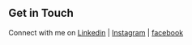   
    
      
        

## Get in Touch

Connect with me on [Linkedin](https://www.linkedin.com/in/nishkarshjain/) | [Instagram](https://instagram.com/nishkarsh_96) |
 [facebook](https://www.facebook.com/nishkarsh.jain5) 
 

